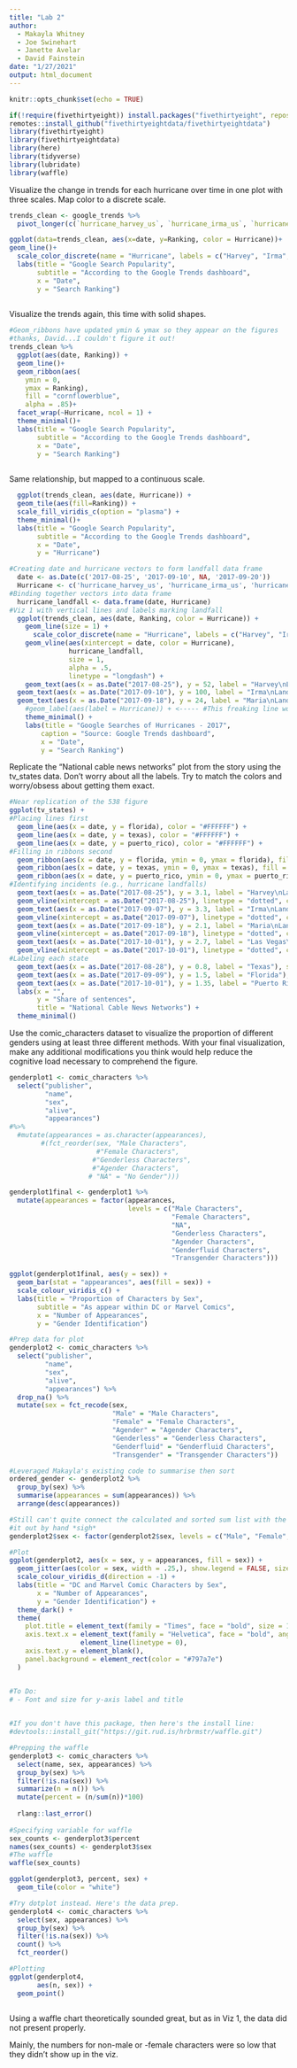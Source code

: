 ```yaml
---
title: "Lab 2"
author: 
  - Makayla Whitney
  - Joe Swinehart
  - Janette Avelar
  - David Fainstein
date: "1/27/2021"
output: html_document
---
```


```r
knitr::opts_chunk$set(echo = TRUE)
```

```r
if(!require(fivethirtyeight)) install.packages("fivethirtyeight", repos = "http://cran.us.r-project.org")
remotes::install_github("fivethirtyeightdata/fivethirtyeightdata")
library(fivethirtyeight)
library(fivethirtyeightdata)
library(here)
library(tidyverse)
library(lubridate)
library(waffle)
```

Visualize the change in trends for each hurricane over time in one plot with three scales. Map color to a discrete scale.
```r

trends_clean <- google_trends %>% 
  pivot_longer(c(`hurricane_harvey_us`, `hurricane_irma_us`, `hurricane_maria_us`, `hurricane_jose_us`), names_to = "Hurricane", values_to = "Ranking")

ggplot(data=trends_clean, aes(x=date, y=Ranking, color = Hurricane))+
geom_line()+ 
  scale_color_discrete(name = "Hurricane", labels = c("Harvey", "Irma", "Jose", "Maria"))+
  labs(title = "Google Search Popularity", 
       subtitle = "According to the Google Trends dashboard",
       x = "Date",
       y = "Search Ranking")
  

```

Visualize the trends again, this time with solid shapes.
```r
#Geom_ribbons have updated ymin & ymax so they appear on the figures
#thanks, David...I couldn't figure it out!
trends_clean %>% 
  ggplot(aes(date, Ranking)) + 
  geom_line()+
  geom_ribbon(aes(
    ymin = 0, 
    ymax = Ranking), 
    fill = "cornflowerblue",
    alpha = .85)+
  facet_wrap(~Hurricane, ncol = 1) +
  theme_minimal()+
  labs(title = "Google Search Popularity", 
       subtitle = "According to the Google Trends dashboard",
       x = "Date",
       y = "Search Ranking")
  

```

Same relationship, but mapped to a continuous scale.

```r

  ggplot(trends_clean, aes(date, Hurricane)) + 
  geom_tile(aes(fill=Ranking)) +
  scale_fill_viridis_c(option = "plasma") +
  theme_minimal()+
  labs(title = "Google Search Popularity", 
       subtitle = "According to the Google Trends dashboard",
       x = "Date",
       y = "Hurricane")

```

```r
#Creating date and hurricane vectors to form landfall data frame
  date <- as.Date(c('2017-08-25', '2017-09-10', NA, '2017-09-20'))
  Hurricane <- c('hurricane_harvey_us', 'hurricane_irma_us', 'hurricane_jose_us', 'hurricane_maria_us')
#Binding together vectors into data frame
  hurricane_landfall <- data.frame(date, Hurricane)
#Viz 1 with vertical lines and labels marking landfall
  ggplot(trends_clean, aes(date, Ranking, color = Hurricane)) +
    geom_line(size = 1) +
      scale_color_discrete(name = "Hurricane", labels = c("Harvey", "Irma", "Jose", "Maria"))+
    geom_vline(aes(xintercept = date, color = Hurricane), 
               hurricane_landfall, 
               size = 1,
               alpha = .5,
               linetype = "longdash") +
    geom_text(aes(x = as.Date("2017-08-25"), y = 52, label = "Harvey\nLandfall\nAug 25"), size = 4, color = "darkgray") +
  geom_text(aes(x = as.Date("2017-09-10"), y = 100, label = "Irma\nLandfall\nSep 10"), size = 4, color = "darkgray") +
  geom_text(aes(x = as.Date("2017-09-18"), y = 24, label = "Maria\nLandfall\nSep 18"), size = 4, color = "darkgray") +
    #geom_label(aes(label = Hurricane)) + <----- #This freaking line won't work
    theme_minimal() +
    labs(title = "Google Searches of Hurricanes - 2017", 
        caption = "Source: Google Trends dashboard",
        x = "Date",
        y = "Search Ranking")

```

Replicate the “National cable news networks” plot from the story using the tv_states data. Don’t worry about all the labels. Try to match the colors and worry/obsess about getting them exact.

```r
#Near replication of the 538 figure
ggplot(tv_states) +
#Placing lines first
  geom_line(aes(x = date, y = florida), color = "#FFFFFF") +   
  geom_line(aes(x = date, y = texas), color = "#FFFFFF") + 
  geom_line(aes(x = date, y = puerto_rico), color = "#FFFFFF") +  
#Filling in ribbons second  
  geom_ribbon(aes(x = date, y = florida, ymin = 0, ymax = florida), fill = "#F55285", alpha = 0.98) +   
  geom_ribbon(aes(x = date, y = texas, ymin = 0, ymax = texas), fill = "#ED723C", alpha = 0.98) + 
  geom_ribbon(aes(x = date, y = puerto_rico, ymin = 0, ymax = puerto_rico), fill = "#40C1C9", alpha = 0.98) +  
#Identifying incidents (e.g., hurricane landfalls)
  geom_text(aes(x = as.Date("2017-08-25"), y = 3.1, label = "Harvey\nLandfall"), size = 4, color = "grey") +
  geom_vline(xintercept = as.Date("2017-08-25"), linetype = "dotted", color= "grey", size = 0.75) +
  geom_text(aes(x = as.Date("2017-09-07"), y = 3.3, label = "Irma\nLandfall"), size = 4, color = "grey") +
  geom_vline(xintercept = as.Date("2017-09-07"), linetype = "dotted", color= "grey", size = 0.75) +
  geom_text(aes(x = as.Date("2017-09-18"), y = 2.1, label = "Maria\nLandfall"), size = 4, color = "grey") +
  geom_vline(xintercept = as.Date("2017-09-18"), linetype = "dotted", color= "grey", size = 0.75) +
  geom_text(aes(x = as.Date("2017-10-01"), y = 2.7, label = "Las Vegas\nshooting"), size = 4, color = "grey") +
  geom_vline(xintercept = as.Date("2017-10-01"), linetype = "dotted", color= "grey", size = 0.75) +
#Labeling each state  
  geom_text(aes(x = as.Date("2017-08-28"), y = 0.8, label = "Texas"), size = 5, color = "black") +
  geom_text(aes(x = as.Date("2017-09-09"), y = 1.5, label = "Florida"), size = 5, color = "black") +
  geom_text(aes(x = as.Date("2017-10-01"), y = 1.35, label = "Puerto Rico"), size = 5, color = "black") +  
  labs(x = "",
       y = "Share of sentences",
       title = "National Cable News Networks") +
  theme_minimal()

```

Use the comic_characters dataset to visualize the proportion of different genders using at least three different methods. With your final visualization, make any additional modifications you think would help reduce the cognitive load necessary to comprehend the figure.

```r

genderplot1 <- comic_characters %>%
  select("publisher",
         "name",
         "sex",
         "alive",
         "appearances")
#%>%
  #mutate(appearances = as.character(appearances),
        #(fct_reorder(sex, "Male Characters",
                      #"Female Characters",
                     #"Genderless Characters",
                     #"Agender Characters",
                    # "NA" = "No Gender")))

genderplot1final <- genderplot1 %>%
  mutate(appearances = factor(appearances,
                              levels = c("Male Characters",
                                         "Female Characters",
                                         "NA",
                                         "Genderless Characters",
                                         "Agender Characters",
                                         "Genderfluid Characters",
                                         "Transgender Characters")))

ggplot(genderplot1final, aes(y = sex)) +
  geom_bar(stat = "appearances", aes(fill = sex)) +
  scale_colour_viridis_c() +
  labs(title = "Proportion of Characters by Sex", 
       subtitle = "As appear within DC or Marvel Comics",
       x = "Number of Appearances",
       y = "Gender Identification")

```

```r
#Prep data for plot
genderplot2 <- comic_characters %>%
  select("publisher",
         "name",
         "sex",
         "alive",
         "appearances") %>% 
  drop_na() %>% 
  mutate(sex = fct_recode(sex,
                          "Male" = "Male Characters", 
                          "Female" = "Female Characters",
                          "Agender" = "Agender Characters",
                          "Genderless" = "Genderless Characters",
                          "Genderfluid" = "Genderfluid Characters",
                          "Transgender" = "Transgender Characters"))

#Leveraged Makayla's existing code to summarise then sort  
ordered_gender <- genderplot2 %>% 
  group_by(sex) %>% 
  summarise(appearances = sum(appearances)) %>% 
  arrange(desc(appearances))

#Still can't quite connect the calculated and sorted sum list with the whole dataset, so I wrote
#it out by hand *sigh*
genderplot2$sex <- factor(genderplot2$sex, levels = c("Male", "Female", "Agender", "Genderless", "Genderfluid", "Transgender"))

#Plot
ggplot(genderplot2, aes(x = sex, y = appearances, fill = sex)) +
  geom_jitter(aes(color = sex, width = .25,), show.legend = FALSE, size = .65, stat = "identity") +
  scale_colour_viridis_d(direction = -1) +
  labs(title = "DC and Marvel Comic Characters by Sex",
       x = "Number of Appearances",
       y = "Gender Identification") +
  theme_dark() +
  theme(
    plot.title = element_text(family = "Times", face = "bold", size = 18, lineheight = .8),
    axis.text.x = element_text(family = "Helvetica", face = "bold", angle = 90, hjust = 1),
                  element_line(linetype = 0),
    axis.text.y = element_blank(),
    panel.background = element_rect(color = "#797a7e")
  )


#To Do:  
# - Font and size for y-axis label and title
  
```

```r
#If you don't have this package, then here's the install line:
#devtools::install_git("https://git.rud.is/hrbrmstr/waffle.git")

#Prepping the waffle
genderplot3 <- comic_characters %>% 
  select(name, sex, appearances) %>% 
  group_by(sex) %>% 
  filter(!is.na(sex)) %>% 
  summarize(n = n()) %>% 
  mutate(percent = (n/sum(n))*100)
  
  rlang::last_error()
  
#Specifying variable for waffle
sex_counts <- genderplot3$percent
names(sex_counts) <- genderplot3$sex
#The waffle
waffle(sex_counts)

ggplot(genderplot3, percent, sex) +
  geom_tile(color = "white")

#Try dotplot instead. Here's the data prep.
genderplot4 <- comic_characters %>% 
  select(sex, appearances) %>% 
  group_by(sex) %>% 
  filter(!is.na(sex)) %>% 
  count() %>% 
  fct_reorder()

#Plotting 
ggplot(genderplot4,
       aes(n, sex)) +
  geom_point()
  
```

Using a waffle chart theoretically sounded great, but as in Viz 1, the data did not present properly.

Mainly, the numbers for non-male or -female characters were so low that they didn't show up in the viz.

